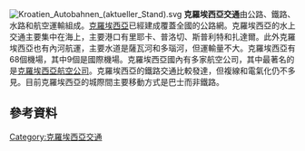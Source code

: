 {{unreferenced|time=2016-02-22T09:48:51+00:00}}
[[File:Kroatien_Autobahnen_(aktueller_Stand).svg|thumb]]
'''克羅埃西亞交通'''由公路、鐵路、水路和航空運輸組成。[[克羅埃西亞|克羅埃西亞]]已經建成覆蓋全國的公路網。克羅埃西亞的水上交通主要集中在海上，主要港口有里耶卡、普洛切、斯普利特和扎達爾。此外克羅埃西亞也有內河航運，主要水道是薩瓦河和多瑙河，但運輸量不大。克羅埃西亞有68個機場，其中9個是國際機場。克羅埃西亞國內有多家航空公司，其中最著名的是[[克羅埃西亞航空公司|克羅埃西亞航空公司]]。克羅埃西亞的鐵路交通比較發達，但複線和電氣化仍不多見。目前克羅埃西亞的城際間主要移動方式是巴士而非鐵路。
==參考資料 ==
{{Commonscat|Transport in Croatia|克羅埃西亞交通}}
{{Reflist}}
{{歐洲題目|交通}}
[[Category:克羅埃西亞交通|Category:克羅埃西亞交通]]